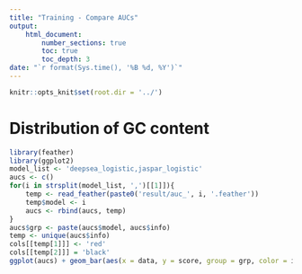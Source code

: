 ```yaml
---
title: "Training - Compare AUCs"
output:
    html_document:
        number_sections: true
        toc: true
        toc_depth: 3
date: "`r format(Sys.time(), '%B %d, %Y')`"
---
```


```r
knitr::opts_knit$set(root.dir = '../')
```

# Distribution of GC content

```r
library(feather)
library(ggplot2)
model_list <- 'deepsea_logistic,jaspar_logistic'
aucs <- c()
for(i in strsplit(model_list, ',')[[1]]){
    temp <- read_feather(paste0('result/auc_', i, '.feather'))
    temp$model <- i
    aucs <- rbind(aucs, temp)
}
aucs$grp <- paste(aucs$model, aucs$info)
temp <- unique(aucs$info)
cols[[temp[1]]] <- 'red'
cols[[temp[2]]] = 'black'
ggplot(aucs) + geom_bar(aes(x = data, y = score, group = grp, color = info, fill = model), stat = 'identity', position = 'dodge') + facet_wrap(~curve) + scale_colour_manual(values = cols) + scale_fill_brewer(palette="OrRd") + labs(color = 'sequence source') + ggtitle('AUCs')
```

